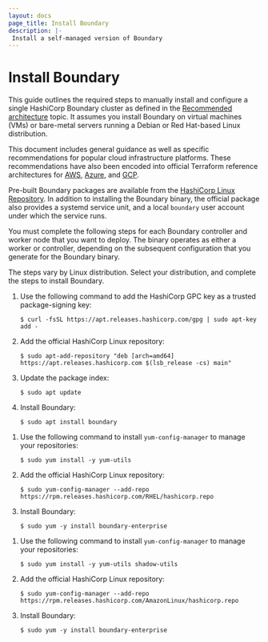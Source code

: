 ```yaml
---
layout: docs
page_title: Install Boundary
description: |-
 Install a self-managed version of Boundary
---
```


# Install Boundary

This guide outlines the required steps to manually install and configure a single HashiCorp Boundary cluster as defined in the [Recommended architecture](/boundary/docs/install-boundary/recommended-architecture) topic.
It assumes you install Boundary on virtual machines (VMs) or bare-metal servers running a Debian or Red Hat-based Linux distribution.

This document includes general guidance as well as specific recommendations for popular cloud infrastructure platforms.
These recommendations have also been encoded into official Terraform reference architectures for [AWS](https://github.com/hashicorp/boundary-reference-architecture/tree/main/deployment/aws), [Azure](https://github.com/hashicorp/boundary-reference-architecture/tree/main/deployment/azure), and [GCP](https://github.com/hashicorp/boundary-reference-architecture/tree/main/deployment/gcp).

Pre-built Boundary packages are available from the [HashiCorp Linux Repository](https://www.hashicorp.com/blog/announcing-the-hashicorp-linux-repository).
In addition to installing the Boundary binary, the official package also provides a systemd service unit, and a local `boundary` user account under which the service runs.

You must complete the following steps for each Boundary controller and worker node that you want to deploy.
The binary operates as either a worker or controller, depending on the subsequent configuration that you generate for the Boundary binary.

The steps vary by Linux distribution.
Select your distribution, and complete the steps to install Boundary.

<Tabs>
<Tab heading="Ubuntu/Debian">

1. Use the following command to add the HashiCorp GPC key as a trusted package-signing key:

    ```shell-session
    $ curl -fsSL https://apt.releases.hashicorp.com/gpg | sudo apt-key add -
    ```
1. Add the official HashiCorp Linux repository:

    ```shell-session
    $ sudo apt-add-repository "deb [arch=amd64] https://apt.releases.hashicorp.com $(lsb_release -cs) main"
    ```

1. Update the package index:

    ```shell-session
    $ sudo apt update
    ```

1. Install Boundary:

    ```shell-session
    $ sudo apt install boundary
    ```

</Tab>
<Tab heading="CentOS/RHEL">

1. Use the following command to install `yum-config-manager` to manage your repositories:

    ```shell-session
    $ sudo yum install -y yum-utils
    ```

2. Add the official HashiCorp Linux repository:

    ```shell-session
    $ sudo yum-config-manager --add-repo https://rpm.releases.hashicorp.com/RHEL/hashicorp.repo
    ```

3. Install Boundary:

    ```shell-session
    $ sudo yum -y install boundary-enterprise
    ```

</Tab>

<Tab heading="Amazon">

1. Use the following command to install `yum-config-manager` to manage your repositories:

    ```shell-session
    $ sudo yum install -y yum-utils shadow-utils
    ```

2. Add the official HashiCorp Linux repository:

    ```shell-session
    $ sudo yum-config-manager --add-repo https://rpm.releases.hashicorp.com/AmazonLinux/hashicorp.repo
    ```

3. Install Boundary:

    ```shell-session
    $ sudo yum -y install boundary-enterprise
    ```

</Tab>
</Tabs>

